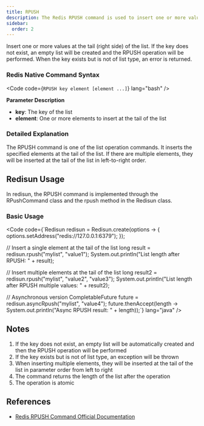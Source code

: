```yaml
---
title: RPUSH
description: The Redis RPUSH command is used to insert one or more values at the tail of a list.
sidebar:
  order: 2
---
```



Insert one or more values at the tail (right side) of the list. If the key does not exist, an empty list will be created and the RPUSH operation will be performed. When the key exists but is not of list type, an error is returned.

### Redis Native Command Syntax

<Code code={`RPUSH key element [element ...]`} lang="bash" />

**Parameter Description**

- **key**: The key of the list
- **element**: One or more elements to insert at the tail of the list

### Detailed Explanation

The RPUSH command is one of the list operation commands. It inserts the specified elements at the tail of the list. If there are multiple elements, they will be inserted at the tail of the list in left-to-right order.

## Redisun Usage

In redisun, the RPUSH command is implemented through the RPushCommand class and the rpush method in the Redisun class.

### Basic Usage

<Code code={`Redisun redisun = Redisun.create(options -> {
    options.setAddress("redis://127.0.0.1:6379");
});

// Insert a single element at the tail of the list
long result = redisun.rpush("mylist", "value1");
System.out.println("List length after RPUSH: " + result);

// Insert multiple elements at the tail of the list
long result2 = redisun.rpush("mylist", "value2", "value3");
System.out.println("List length after RPUSH multiple values: " + result2);

// Asynchronous version
CompletableFuture<Long> future = redisun.asyncRpush("mylist", "value4");
future.thenAccept(length -> System.out.println("Async RPUSH result: " + length));`} lang="java" />

## Notes

1. If the key does not exist, an empty list will be automatically created and then the RPUSH operation will be performed
2. If the key exists but is not of list type, an exception will be thrown
3. When inserting multiple elements, they will be inserted at the tail of the list in parameter order from left to right
4. The command returns the length of the list after the operation
5. The operation is atomic

## References

- [Redis RPUSH Command Official Documentation](https://redis.io/commands/rpush/)
